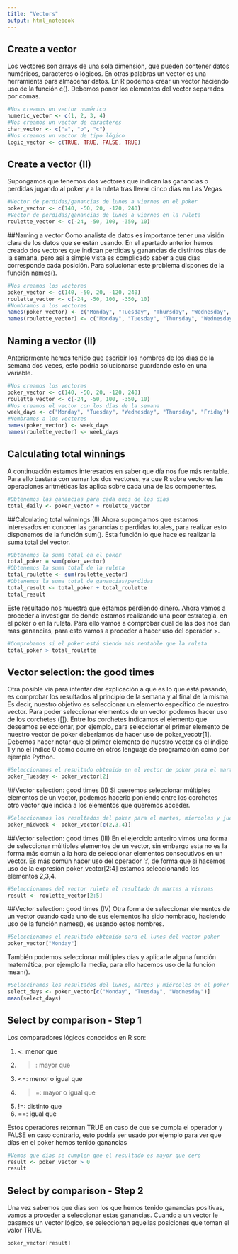 ```yaml
---
title: "Vectors"
output: html_notebook
---
```


## Create a vector
Los vectores son arrays de una sola dimensión, que pueden contener datos numéricos, caracteres o lógicos. En otras palabras un vector es una herramienta para almacenar datos. En R podemos crear un vector haciendo uso de la función c(). Debemos poner los elementos del vector separados por comas.
```r
#Nos creamos un vector numérico
numeric_vector <- c(1, 2, 3, 4)
#Nos creamos un vector de caracteres
char_vector <- c("a", "b", "c")
#Nos creamos un vector de tipo lógico
logic_vector <- c(TRUE, TRUE, FALSE, TRUE)
```

## Create a vector (II)
Supongamos que tenemos dos vectores que indican las ganancias o perdidas jugando al poker y a la ruleta tras llevar cinco días en Las Vegas
```r
#Vector de perdidas/ganancias de lunes a viernes en el poker
poker_vector <- c(140, -50, 20, -120, 240)
#Vector de perdidas/ganancias de lunes a viernes en la ruleta
roulette_vector <- c(-24, -50, 100, -350, 10)
```

##Naming a vector
Como analista de datos es importante tener una visión clara de los datos que se están usando. En el apartado anterior hemos creado dos vectores que indican perdidas y ganancias de distintos días de la semana, pero así a simple vista es complicado saber a que días corresponde cada posición. Para solucionar este problema dispones de la función names().
```r
#Nos creamos los vectores
poker_vector <- c(140, -50, 20, -120, 240)
roulette_vector <- c(-24, -50, 100, -350, 10)
#Nombramos a los vectores
names(poker_vector) <- c("Monday", "Tuesday", "Thursday", "Wednesday", "Friday")
names(roulette_vector) <- c("Monday", "Tuesday", "Thursday", "Wednesday", "Friday")
```

## Naming a vector (II)
Anteriormente hemos tenido que escribir los nombres de los días de la semana dos veces, esto podría solucionarse guardando esto en una variable.
```r
#Nos creamos los vectores
poker_vector <- c(140, -50, 20, -120, 240)
roulette_vector <- c(-24, -50, 100, -350, 10)
#Nos creamos el vector con los días de la semana
week_days <- c("Monday", "Tuesday", "Wednesday", "Thursday", "Friday")
#Nombramos a los vectores
names(poker_vector) <- week_days
names(roulette_vector) <- week_days
```

## Calculating total winnings
A continuación estamos interesados en saber que día nos fue más rentable. Para ello bastará con sumar los dos vectores, ya que R sobre vectores las operaciones aritméticas las aplica sobre cada una de las componentes.
```r
#Obtenemos las ganancias para cada unos de los días
total_daily <- poker_vector + roulette_vector
```

##Calculating total winnings (II)
Ahora supongamos que estamos interesados en conocer las ganancias o perdidas totales, para realizar esto disponemos de la función sum(). Esta función lo que hace es realizar la suma total del vector.
```r
#Obtenemos la suma total en el poker
total_poker = sum(poker_vector)
#Obtenemos la suma total de la ruleta
total_roulette <- sum(roulette_vector)
#Obtenemos la suma total de ganancias/perdidas
total_result <- total_poker + total_roulette
total_result
```
Este resultado nos muestra que estamos perdiendo dinero. Ahora vamos a proceder a investigar de donde estamos realizando una peor estrategia, en el poker o en la ruleta. Para ello vamos a comprobar cual de las dos nos dan mas ganancias, para esto vamos a proceder a hacer uso del operador >.
```r
#Comprobamos si el poker está siendo más rentable que la ruleta
total_poker > total_roulette
```

## Vector selection: the good times
Otra posible vía para intentar dar explicación a que es lo que está pasando, es comprobar los resultados al principio de la semana y al final de la misma.  Es decir, nuestro objetivo es seleccionar un elemento específico de nuestro vector. Para poder seleccionar elementos de un vector podemos hacer uso de los corchetes ([]). Entre los corchetes indicamos el elemento que deseamos seleccionar, por ejemplo, para seleccionar el primer elemento de nuestro vector de poker deberíamos de hacer uso de poker_vecotr[1]. Debemos hacer notar que el primer elemento de nuestro vector es el índice 1 y no el índice 0 como ocurre en otros lenguaje de programación como por ejemplo Python.
```r
#Seleccionamos el resultado obtenido en el vector de poker para el martes
poker_Tuesday <- poker_vector[2]
```

##Vector selection: good times (II)
Si queremos seleccionar múltiples elementos de un vector, podemos hacerlo poniendo entre los corchetes otro vector que indica a los elementos que queremos acceder.
```r
#Seleccionamos los resultados del poker para el martes, miercoles y jueves
poker_midweek <- poker_vector[c(2,3,4)]
```

##Vector selection: good times (III)
En el ejercicio anteriro vimos una forma de seleccionar múltiples elementos de un vector, sin embargo esta no es la forma más común a la hora de seleccionar elementos consecutivos en un vector. Es más común hacer uso del operador ':', de forma que si hacemos uso de la expresión poker_vector[2:4] estamos seleccionando los elementos 2,3,4.
```r
#Seleccionamos del vector ruleta el resultado de martes a viernes
result <- roulette_vector[2:5]
```

##Vector selection: good times (IV)
Otra forma de seleccionar elementos de un vector cuando cada uno de sus elementos ha sido nombrado, haciendo uso de la función names(), es usando estos nombres.
```r
#Seleccionamos el resultado obtenido para el lunes del vector poker
poker_vector["Monday"]
```

También podemos seleccionar múltiples días y aplicarle alguna función matemática, por ejemplo la media, para ello hacemos uso de la función mean().
```r
#Seleccinamos los resultados del lunes, martes y miércoles en el poker
select_days <- poker_vector[c("Monday", "Tuesday", "Wednesday")]
mean(select_days)
```

## Select by comparison - Step 1
Los comparadores lógicos conocidos en R son:

1. <: menor que
2. >: mayor que
3. <=: menor o igual que
4. >=: mayor o igual que
5. !=: distinto que
6. ==: igual que

Estos operadores retornan TRUE en caso de que se cumpla el operador y FALSE en caso contrario, esto podría ser usado por ejemplo para ver que días en el poker hemos tenido ganancias
```r
#Vemos que días se cumplen que el resultado es mayor que cero
result <- poker_vector > 0
result
```

## Select by comparison - Step 2
Una vez sabemos que días son los que hemos tenido ganancias positivas, vamos a proceder a seleccionar estas ganancias. Cuando a un vector le pasamos un vector lógico, se seleccionan aquellas posiciones que toman el valor TRUE.
```r
poker_vector[result]
```